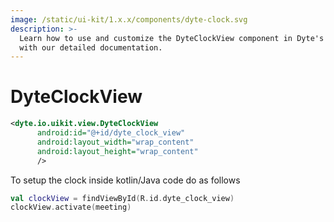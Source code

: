 ```yaml
---
image: /static/ui-kit/1.x.x/components/dyte-clock.svg
description: >-
  Learn how to use and customize the DyteClockView component in Dyte's Android
  with our detailed documentation.
---
```


# DyteClockView

```xml
<dyte.io.uikit.view.DyteClockView
      android:id="@+id/dyte_clock_view"
      android:layout_width="wrap_content"
      android:layout_height="wrap_content"
      />
```

To setup the clock inside kotlin/Java code do as follows

```kotlin
val clockView = findViewById(R.id.dyte_clock_view)
clockView.activate(meeting)
```

<head>
  <title>Android DyteClockView</title>
</head>
